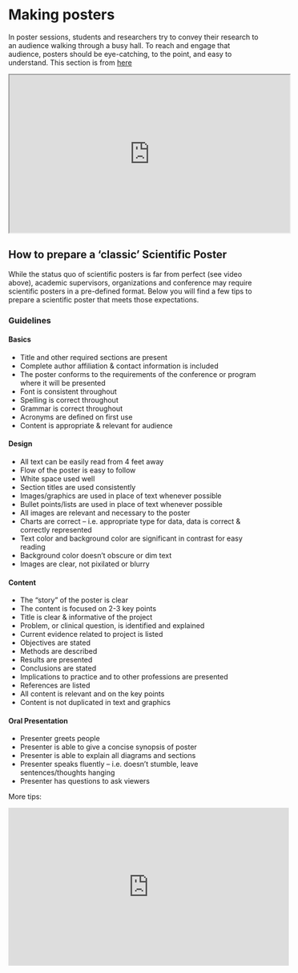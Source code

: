 # Making posters {.unnumbered}


In poster sessions, students and researchers try to convey their research to an audience walking through a busy hall. To reach and engage that audience, posters should be eye-catching, to the point, and easy to understand. This section is from [here](https://guillermo-hidalgo-gadea.github.io/Seminar-ComputationalEthology/ScientificPoster.html){target='_blank_'}

<p align="center">
<iframe width="560" height="315" src="https://www.youtube.com/embed/1RwJbhkCA58" title="YouTube video player" frameborder="1" allow="accelerometer; autoplay; clipboard-write; encrypted-media; gyroscope; picture-in-picture" allowfullscreen></iframe>
<p>

## How to prepare a 'classic' Scientific Poster

While the status quo of scientific posters is far from perfect (see video above), academic supervisors, organizations and conference may require scientific posters in a pre-defined format. Below you will find a few tips to prepare a scientific poster that meets those expectations.

### Guidelines

#### Basics

* Title and other required sections are present
* Complete author affiliation & contact information is included
* The poster conforms to the requirements of the conference or program where it will be presented
* Font is consistent throughout
* Spelling is correct throughout
* Grammar is correct throughout
* Acronyms are defined on first use
* Content is appropriate & relevant for audience

#### Design

* All text can be easily read from 4 feet away
* Flow of the poster is easy to follow
* White space used well
* Section titles are used consistently
* Images/graphics are used in place of text whenever possible
* Bullet points/lists are used in place of text whenever possible
* All images are relevant and necessary to the poster
* Charts are correct – i.e. appropriate type for data, data is correct & correctly represented
* Text color and background color are significant in contrast for easy reading
* Background color doesn’t obscure or dim text
* Images are clear, not pixilated or blurry

#### Content

* The “story” of the poster is clear
* The content is focused on 2-3 key points
* Title is clear & informative of the project
* Problem, or clinical question, is identified and explained
* Current evidence related to project is listed
* Objectives are stated
* Methods are described
* Results are presented
* Conclusions are stated
* Implications to practice and to other professions are presented
* References are listed
* All content is relevant and on the key points
* Content is not duplicated in text and graphics

#### Oral Presentation

* Presenter greets people
* Presenter is able to give a concise synopsis of poster
* Presenter is able to explain all diagrams and sections
* Presenter speaks fluently – i.e. doesn’t stumble, leave sentences/thoughts hanging
* Presenter has questions to ask viewers

More tips:
<p align="center">
<iframe width="560" height="315" src="https://www.youtube.com/embed/videoseries?si=6UMmrd-5qAHfxcNq&amp;list=PL4ISqQj0XycwriBWddw4axfCLlT0gx8Q1" title="YouTube video player" frameborder="0" allow="accelerometer; autoplay; clipboard-write; encrypted-media; gyroscope; picture-in-picture; web-share" referrerpolicy="strict-origin-when-cross-origin" allowfullscreen></iframe><p>
